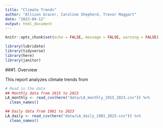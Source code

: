 ```yaml
---
title: "Climate Trends"
author: "Allison Gracer, Caroline Shepherd, Trevor Maggart"
date: "2023-04-12"
output: html_document
---
```

```r
knitr::opts_chunk$set(echo = FALSE, message = FALSE, warning = FALSE)
```

```r
library(lubridate)
library(tidyverse)
library(here)
library(janitor)
```


###1. Overview

This report analyzes climate trends from 


```r
# Read in the data
## Monthly data from 1915 to 2023
LA_monthly <- read_csv(here("data/LA_monthly_1915_2023.csv")) %>% 
  clean_names()

## Daily data from 1981 to 2023
LA_daily <- read_csv(here("data/LA_daily_1981_2023.csv")) %>%
  clean_names()
```



